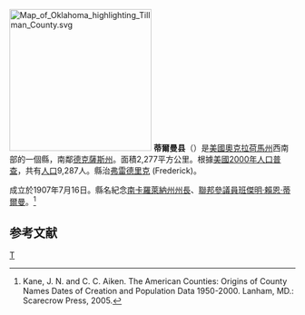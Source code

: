 {{noteTA
|T=zh-hans:蒂尔曼县 (俄克拉何马州);zh-hk:蒂爾曼縣 (奧克拉荷馬州);zh-tw:蒂爾曼郡 (奧克拉荷馬州);
|1=zh-hans:县;zh-hk:縣;zh-tw:郡;
}}
[[File:Map_of_Oklahoma_highlighting_Tillman_County.svg|250px]]
'''蒂爾曼县'''（{{lang-en|Tillman County}}）是[[美國|美國]][[奧克拉荷馬州|奧克拉荷馬州]]西南部的一個縣，南鄰[[德克薩斯州|德克薩斯州]]。面積2,277平方公里。根據[[美國2000年人口普查|美國2000年人口普查]]，共有[[人口|人口]]9,287人。縣治[[弗雷德里克_(奧克拉荷馬州)|弗雷德里克]] (Frederick)。

成立於1907年7月16日。縣名紀念[[南卡羅萊納州|南卡羅萊納州]][[南卡羅萊納州州長|州長]]、[[美國參議院|聯邦參議員]][[班傑明·賴恩·蒂爾曼|班傑明·賴恩·蒂爾曼]]。<ref>Kane, J. N. and C. C. Aiken. The American Counties: Origins of County Names Dates of Creation and Population Data 1950-2000. Lanham, MD.: Scarecrow Press, 2005.</ref>

==参考文献==
<div class="references-small">
<references />
</div>

{{Oklahoma}}

[[Category:俄克拉何马州行政区划|T]]
